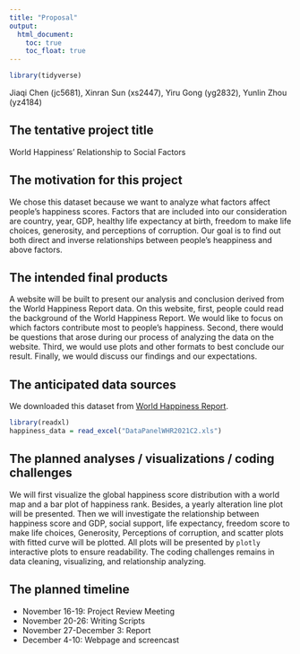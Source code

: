 ```yaml
---
title: "Proposal"
output: 
  html_document:
    toc: true
    toc_float: true
---
```


```r
library(tidyverse)
```

Jiaqi Chen (jc5681),
Xinran Sun (xs2447),
Yiru Gong (yg2832),
Yunlin Zhou (yz4184)

## The tentative project title

World Happiness' Relationship to Social Factors

## The motivation for this project

We chose this dataset because we want to analyze what factors affect people's happiness scores. Factors that are included into our consideration are country, year, GDP, healthy life expectancy at birth, freedom to make life choices, generosity, and perceptions of corruption. Our goal is to find out both direct and inverse relationships between people's heappiness and above factors. 

## The intended final products

A website will be built to present our analysis and conclusion derived from the World Happiness Report data. On this website, first, people could read the background of the World Happiness Report. We would like to focus on which factors contribute most to people’s happiness. Second, there would be questions that arose during our process of analyzing the data on the website.  Third, we would use plots and other formats to best conclude our result. Finally, we would discuss our findings and our expectations. 

## The anticipated data sources

We downloaded this dataset from [World Happiness Report](https://worldhappiness.report/ed/2021/#appendices-and-data).

```r
library(readxl)
happiness_data = read_excel("DataPanelWHR2021C2.xls")
```

## The planned analyses / visualizations / coding challenges

We will first visualize the global happiness score distribution with a world map and a bar plot of happiness rank. Besides, a yearly alteration line plot will be presented. Then we will investigate the relationship between happiness score and GDP, social support, life expectancy, freedom score to make life choices, Generosity, Perceptions of corruption, and scatter plots with fitted curve will be plotted. All plots will be presented by `plotly` interactive plots to ensure readability. The coding challenges remains in data cleaning, visualizing, and relationship analyzing.

## The planned timeline

* November 16-19: Project Review Meeting
* November 20-26: Writing Scripts
* November 27-December 3: Report
* December 4-10: Webpage and screencast
